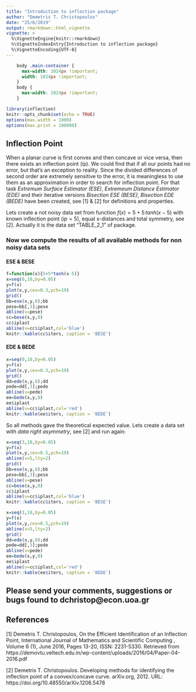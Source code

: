 ---
title: "Introduction to inflection package"
author: "Demetris T. Christopoulos"
date: "25/6/2019"
output: rmarkdown::html_vignette
vignette: >
  %\VignetteEngine{knitr::rmarkdown}
  %\VignetteIndexEntry{Introduction to inflection package}
  %\VignetteEncoding{UTF-8}
---


```{css, echo=FALSE}
    body .main-container {
      max-width: 1024px !important;
      width: 1024px !important;
    }
    body {
      max-width: 1024px !important;
    }
```

```{r setup, include=FALSE}
library(inflection)
knitr::opts_chunk$set(echo = TRUE)
options(max.width = 1000)
options(max.print = 100000)
```

## Inflection Point 

When a planar curve is first convex and then concave or vice versa, then there exists an inflection point (ip).
We could find that if all our points had no error, but that's an exception to reality.
Since the divided differences of second order are extremely sensitive to the error, it is meaningless to use
them as an approximation in order to search for inflection point.
For that task *Extremum Surface Estimator (ESE)*, *Extremeum Distance Estimator (EDE)* and their iterative
versions *Bisection ESE (BESE)*, *Bisection EDE (BEDE)* have been created, see [1] & [2] for definitions
and properties.

Lets create a not noisy data set from function $f(x)=5+5\,tanh(x-5)$ with known inflection point $(ip=5)$, equal x-distances and total symmetry, see [2]. Actually it is the data set "TABLE_2_1" of package.
<!-- Lets create a noisy data set from a function with known inflection point $(=5)$ with equal distances and total symmetry, see [2]. -->
<!-- Lets create a noisy data set from a function with known inflection point $(=5)$ with *data right asymmetry*, see [2]. -->
<!-- and wirthout keeping equal distances on x-points: -->

### Now we compute the results of all available methods for non noisy data sets

#### ESE & BESE


```{r, tanhESE, echo=TRUE,out.width='75%', fig.align='center',fig.width=10, fig.height=6}
f=function(x){5+5*tanh(x-5)}
x=seq(0,10,by=0.05)
y=f(x)
plot(x,y,cex=0.3,pch=19)
grid()
bb=ese(x,y,0);bb
pese=bb[,3];pese
abline(v=pese)
cc=bese(x,y,0)
cc$iplast
abline(v=cc$iplast,col='blue')
knitr::kable(cc$iters, caption = 'BESE')
```

<!-- We observe that $ESE=4.8$ while $BESE=4.95$ closer to exact value, as expected from theory. -->

#### EDE & BEDE


```{r, tanhEDE, echo=TRUE,out.width='75%', fig.align='center',fig.width=10, fig.height=6}
x=seq(0,10,by=0.05)
y=f(x)
plot(x,y,cex=0.3,pch=19)
grid()
dd=ede(x,y,0);dd
pede=dd[,3];pede
abline(v=pede)
ee=bede(x,y,0)
ee$iplast
abline(v=cc$iplast,col='red')
knitr::kable(ee$iters, caption = 'BEDE')
```

So all methods gave the theoretical expected value.
Lets create a data set with *data right asymmetry*, see [2] and run again:



```{r, tanhESEright, echo=TRUE,out.width='75%', fig.align='center',fig.width=10, fig.height=6}
x=seq(3,10,by=0.05)
y=f(x)
plot(x,y,cex=0.5,pch=19)
abline(v=5,lty=2)
grid()
bb=ese(x,y,0);bb
pese=bb[,3];pese
abline(v=pese)
cc=bese(x,y,0)
cc$iplast
abline(v=cc$iplast,col='blue')
knitr::kable(cc$iters, caption = 'BESE')
```

```{r, tanhEDEright, echo=TRUE,out.width='75%', fig.align='center',fig.width=10, fig.height=6}
x=seq(3,10,by=0.05)
y=f(x)
plot(x,y,cex=0.5,pch=19)
abline(v=5,lty=2)
grid()
dd=ede(x,y,0);dd
pede=dd[,3];pede
abline(v=pede)
ee=bede(x,y,0)
ee$iplast
abline(v=cc$iplast,col='red')
knitr::kable(ee$iters, caption = 'BEDE')
```


## Please send your comments, suggestions or bugs found to dchristop@econ.uoa.gr


## References

[1] Demetris T. Christopoulos, On the Efficient Identification of an Inflection Point,
International Journal of Mathematics and Scientific Computing , Volume 6 (1), June 2016, Pages 13-20, ISSN: 2231-5330. Retrieved from https://demovtu.veltech.edu.in/wp-content/uploads/2016/04/Paper-04-2016.pdf

[2] Demetris T. Christopoulos. Developing methods for identifying the inflection point of a convex/concave curve. arXiv.org, 2012. URL: https://doi.org/10.48550/arXiv.1206.5478
